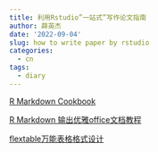 ```yaml
---
title: 利用Rstudio”一站式”写作论文指南
author: 薛英杰
date: '2022-09-04'
slug: how to write paper by rstudio
categories:
  - cn
tags:
  - diary
---
```


[R Markdown Cookbook](https://bookdown.org/yihui/rmarkdown-cookbook/)

[R Markdown 输出优雅office文档教程](https://ardata-fr.github.io/officeverse/index.html)

[flextable万能表格格式设计](https://rdrr.io/cran/flextable/)


